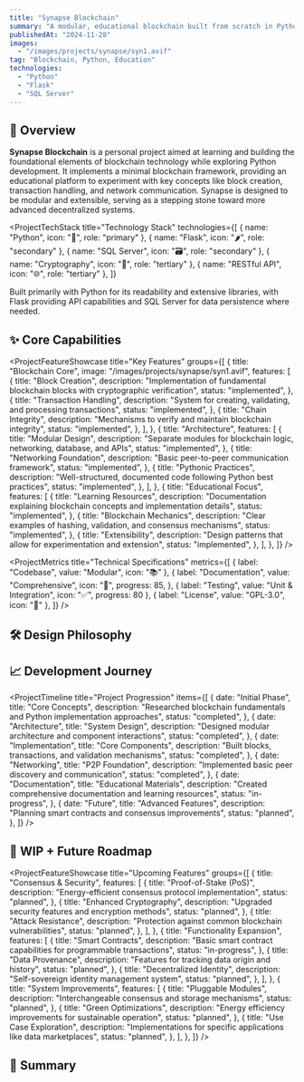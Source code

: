 ```yaml
---
title: "Synapse Blockchain"
summary: "A modular, educational blockchain built from scratch in Python."
publishedAt: "2024-11-28"
images:
  - "/images/projects/synapse/syn1.avif"
tag: "Blockchain, Python, Education"
technologies:
  - "Python"
  - "Flask"
  - "SQL Server"
---
```


## 🧠 Overview

**Synapse Blockchain** is a personal project aimed at learning and building the foundational elements of blockchain technology while exploring Python development. It implements a minimal blockchain framework, providing an educational platform to experiment with key concepts like block creation, transaction handling, and network communication. Synapse is designed to be modular and extensible, serving as a stepping stone toward more advanced decentralized systems.

<ProjectTechStack
  title="Technology Stack"
  technologies={[
    { name: "Python", icon: "🐍", role: "primary" },
    { name: "Flask", icon: "🌶️", role: "secondary" },
    { name: "SQL Server", icon: "🗃️", role: "secondary" },
    { name: "Cryptography", icon: "🔐", role: "tertiary" },
    { name: "RESTful API", icon: "🌐", role: "tertiary" },
  ]}
>
  Built primarily with Python for its readability and extensive libraries, with
  Flask providing API capabilities and SQL Server for data persistence where
  needed.
</ProjectTechStack>
## ✨ Core Capabilities

<ProjectFeatureShowcase
  title="Key Features"
  groups={[
    {
      title: "Blockchain Core",
      image: "/images/projects/synapse/syn1.avif",
      features: [
        {
          title: "Block Creation",
          description:
            "Implementation of fundamental blockchain blocks with cryptographic verification",
          status: "implemented",
        },
        {
          title: "Transaction Handling",
          description:
            "System for creating, validating, and processing transactions",
          status: "implemented",
        },
        {
          title: "Chain Integrity",
          description: "Mechanisms to verify and maintain blockchain integrity",
          status: "implemented",
        },
      ],
    },
    {
      title: "Architecture",
      features: [
        {
          title: "Modular Design",
          description:
            "Separate modules for blockchain logic, networking, database, and APIs",
          status: "implemented",
        },
        {
          title: "Networking Foundation",
          description: "Basic peer-to-peer communication framework",
          status: "implemented",
        },
        {
          title: "Pythonic Practices",
          description:
            "Well-structured, documented code following Python best practices",
          status: "implemented",
        },
      ],
    },
    {
      title: "Educational Focus",
      features: [
        {
          title: "Learning Resources",
          description:
            "Documentation explaining blockchain concepts and implementation details",
          status: "implemented",
        },
        {
          title: "Blockchain Mechanics",
          description:
            "Clear examples of hashing, validation, and consensus mechanisms",
          status: "implemented",
        },
        {
          title: "Extensibility",
          description:
            "Design patterns that allow for experimentation and extension",
          status: "implemented",
        },
      ],
    },
  ]}
/>

<ProjectMetrics
  title="Technical Specifications"
  metrics={[
    { label: "Codebase", value: "Modular", icon: "📚" },
    {
      label: "Documentation",
      value: "Comprehensive",
      icon: "📝",
      progress: 85,
    },
    { label: "Testing", value: "Unit & Integration", icon: "✅", progress: 80 },
    { label: "License", value: "GPL-3.0", icon: "📜" },
  ]}
/>
## 🛠️ Design Philosophy

<ProjectChallengeCard
  title="Educational Blockchain Challenge"
  challenge="Create a blockchain implementation that balances educational clarity with functional correctness, avoiding unnecessary complexity while maintaining core blockchain principles."
  solution="Developed a modular architecture with clear separation of concerns, extensive documentation, and a focus on fundamental blockchain concepts rather than performance optimization."
  impact="Produced a codebase that serves as both a learning tool and a foundation for blockchain experimentation, with each component illustrating key blockchain concepts in a readable manner."
  domain="Blockchain Education"
/>

## 📈 Development Journey

<ProjectTimeline
  title="Project Progression"
  items={[
    {
      date: "Initial Phase",
      title: "Core Concepts",
      description:
        "Researched blockchain fundamentals and Python implementation approaches",
      status: "completed",
    },
    {
      date: "Architecture",
      title: "System Design",
      description: "Designed modular architecture and component interactions",
      status: "completed",
    },
    {
      date: "Implementation",
      title: "Core Components",
      description: "Built blocks, transactions, and validation mechanisms",
      status: "completed",
    },
    {
      date: "Networking",
      title: "P2P Foundation",
      description: "Implemented basic peer discovery and communication",
      status: "completed",
    },
    {
      date: "Documentation",
      title: "Educational Materials",
      description: "Created comprehensive documentation and learning resources",
      status: "in-progress",
    },
    {
      date: "Future",
      title: "Advanced Features",
      description: "Planning smart contracts and consensus improvements",
      status: "planned",
    },
  ]}
/>
## 🚧 WIP + Future Roadmap

<ProjectFeatureShowcase
  title="Upcoming Features"
  groups={[
    {
      title: "Consensus & Security",
      features: [
        {
          title: "Proof-of-Stake (PoS)",
          description: "Energy-efficient consensus protocol implementation",
          status: "planned",
        },
        {
          title: "Enhanced Cryptography",
          description: "Upgraded security features and encryption methods",
          status: "planned",
        },
        {
          title: "Attack Resistance",
          description: "Protection against common blockchain vulnerabilities",
          status: "planned",
        },
      ],
    },
    {
      title: "Functionality Expansion",
      features: [
        {
          title: "Smart Contracts",
          description:
            "Basic smart contract capabilities for programmable transactions",
          status: "in-progress",
        },
        {
          title: "Data Provenance",
          description: "Features for tracking data origin and history",
          status: "planned",
        },
        {
          title: "Decentralized Identity",
          description: "Self-sovereign identity management system",
          status: "planned",
        },
      ],
    },
    {
      title: "System Improvements",
      features: [
        {
          title: "Pluggable Modules",
          description: "Interchangeable consensus and storage mechanisms",
          status: "planned",
        },
        {
          title: "Green Optimizations",
          description:
            "Energy efficiency improvements for sustainable operation",
          status: "planned",
        },
        {
          title: "Use Case Exploration",
          description:
            "Implementations for specific applications like data marketplaces",
          status: "planned",
        },
      ],
    },
  ]}
/>
## 🔗 Summary

<ProjectChallengeCard
  title="Project Impact"
  challenge="Develop an educational blockchain platform that helps developers understand blockchain technology through hands-on implementation."
  solution="Created Synapse Blockchain, a modular Python implementation that clearly demonstrates core blockchain concepts with extensible architecture and comprehensive documentation."
  impact="Provided a valuable learning resource for blockchain enthusiasts and developers, offering both theoretical understanding and practical implementation experience in a well-structured codebase."
  domain="Educational Technology"
/>
<ComponentShowcase title="Related Projects">
  <ProjectCard title="Portfolio Next.js" slug="portfolio-nextjs" />
  <ProjectCard title="CTGen" slug="ctgen" />
</ComponentShowcase>
